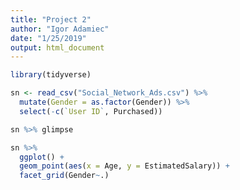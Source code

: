 ```yaml
---
title: "Project 2"
author: "Igor Adamiec"
date: "1/25/2019"
output: html_document
---
```


```r
library(tidyverse)
```

```r
sn <- read_csv("Social_Network_Ads.csv") %>% 
  mutate(Gender = as.factor(Gender)) %>% 
  select(-c(`User ID`, Purchased))
```

```r
sn %>% glimpse
```

```r
sn %>% 
  ggplot() +
  geom_point(aes(x = Age, y = EstimatedSalary)) +
  facet_grid(Gender~.)
```

